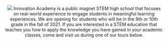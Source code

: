 
<Header />

<FCard>
  <img className={styles.image} src="https://www.fultonschools.org/cms/lib/GA50000114/Centricity/Domain/7293/IA_Experience.png" />

  <Text as="p" variant="subtitle" mt={3}>
  Innovation Academy is a public magnet STEM high school that focuses on real-world experience to engage students in meaningful learning experiences. We are opening for students who will be in the 9th or 10th grade in the fall of 2021.  
  If you are interested in a STEM education that teaches you how to apply the knowledge you have gained in your academic classes, come and visit us during one of our tours below.
  </Text>
</FCard>
